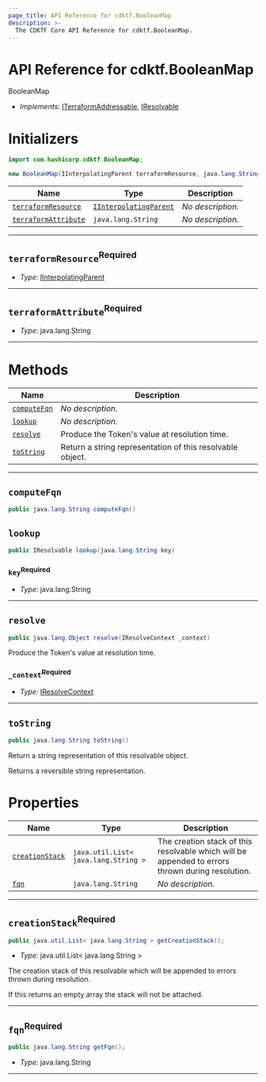 ```yaml
---
page_title: API Reference for cdktf.BooleanMap
description: >-
  The CDKTF Core API Reference for cdktf.BooleanMap.
---
```


<!-- This file is generated through yarn generate-docs -->

# API Reference for cdktf.BooleanMap

   BooleanMap <a name="BooleanMap" id="cdktf.BooleanMap"></a>
  
  - *Implements:* <a href="#cdktf.ITerraformAddressable">ITerraformAddressable</a>, <a href="#cdktf.IResolvable">IResolvable</a>
  
  # Initializers <a name="Initializers" id="cdktf.BooleanMap.Initializer"></a>
  
  ```java
  import com.hashicorp.cdktf.BooleanMap;
  
  new BooleanMap(IInterpolatingParent terraformResource, java.lang.String terraformAttribute);
  ```
  
  | **Name** | **Type** | **Description** |
  | --- | --- | --- |
  | <code><a href="#cdktf.BooleanMap.Initializer.parameter.terraformResource">terraformResource</a></code> | <code><a href="#cdktf.IInterpolatingParent">IInterpolatingParent</a></code> | *No description.* |
  | <code><a href="#cdktf.BooleanMap.Initializer.parameter.terraformAttribute">terraformAttribute</a></code> | <code>java.lang.String</code> | *No description.* |
  
  ---
  
  ## `terraformResource`<sup>Required</sup> <a name="terraformResource" id="cdktf.BooleanMap.Initializer.parameter.terraformResource"></a>
  
  - *Type:* <a href="#cdktf.IInterpolatingParent">IInterpolatingParent</a>
  
  ---
  
  ## `terraformAttribute`<sup>Required</sup> <a name="terraformAttribute" id="cdktf.BooleanMap.Initializer.parameter.terraformAttribute"></a>
  
  - *Type:* java.lang.String
  
  ---
  
  # Methods <a name="Methods" id="Methods"></a>
  
  | **Name** | **Description** |
  | --- | --- |
  | <code><a href="#cdktf.BooleanMap.computeFqn">computeFqn</a></code> | *No description.* |
  | <code><a href="#cdktf.BooleanMap.lookup">lookup</a></code> | *No description.* |
  | <code><a href="#cdktf.BooleanMap.resolve">resolve</a></code> | Produce the Token's value at resolution time. |
  | <code><a href="#cdktf.BooleanMap.toString">toString</a></code> | Return a string representation of this resolvable object. |
  
  ---
  
  ## `computeFqn` <a name="computeFqn" id="cdktf.BooleanMap.computeFqn"></a>
  
  ```java
  public java.lang.String computeFqn()
  ```
  
  ## `lookup` <a name="lookup" id="cdktf.BooleanMap.lookup"></a>
  
  ```java
  public IResolvable lookup(java.lang.String key)
  ```
  
  ### `key`<sup>Required</sup> <a name="key" id="cdktf.BooleanMap.lookup.parameter.key"></a>
  
  - *Type:* java.lang.String
  
  ---
  
  ## `resolve` <a name="resolve" id="cdktf.BooleanMap.resolve"></a>
  
  ```java
  public java.lang.Object resolve(IResolveContext _context)
  ```
  
  Produce the Token's value at resolution time.
  
  ### `_context`<sup>Required</sup> <a name="_context" id="cdktf.BooleanMap.resolve.parameter._context"></a>
  
  - *Type:* <a href="#cdktf.IResolveContext">IResolveContext</a>
  
  ---
  
  ## `toString` <a name="toString" id="cdktf.BooleanMap.toString"></a>
  
  ```java
  public java.lang.String toString()
  ```
  
  Return a string representation of this resolvable object.
  
  Returns a reversible string representation.
  
  
  # Properties <a name="Properties" id="Properties"></a>
  
  | **Name** | **Type** | **Description** |
  | --- | --- | --- |
  | <code><a href="#cdktf.BooleanMap.property.creationStack">creationStack</a></code> | <code>java.util.List< java.lang.String ></code> | The creation stack of this resolvable which will be appended to errors thrown during resolution. |
  | <code><a href="#cdktf.BooleanMap.property.fqn">fqn</a></code> | <code>java.lang.String</code> | *No description.* |
  
  ---
  
  ## `creationStack`<sup>Required</sup> <a name="creationStack" id="cdktf.BooleanMap.property.creationStack"></a>
  
  ```java
  public java.util.List< java.lang.String > getCreationStack();
  ```
  
  - *Type:* java.util.List< java.lang.String >
  
  The creation stack of this resolvable which will be appended to errors thrown during resolution.
  
  If this returns an empty array the stack will not be attached.
  
  ---
  
  ## `fqn`<sup>Required</sup> <a name="fqn" id="cdktf.BooleanMap.property.fqn"></a>
  
  ```java
  public java.lang.String getFqn();
  ```
  
  - *Type:* java.lang.String
  
  ---
  
  

